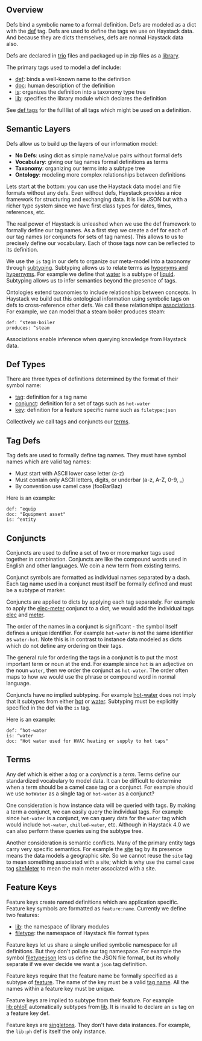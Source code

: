 ## <a name="overview"></a>Overview

Defs bind a symbolic name to a formal definition.  Defs are modeled as a dict with the [def](def) tag.  Defs are used to define the tags we use on Haystack data.  And because they are dicts themselves, defs are normal Haystack data also.

Defs are declared in [trio](Trio) files and packaged up in zip files as a [library](Namespaces#libs).

The primary tags used to model a def include:

* [def](def): binds a well-known name to the definition
* [doc](doc): human description of the definition
* [is](is): organizes the definition into a taxonomy type tree
* [lib](lib): specifies the library module which declares the definition


See [def tags](def) for the full list of all tags which might be used on a definition.

## <a name="layers"></a>Semantic Layers

Defs allow us to build up the layers of our information model:

* **No Defs**: using dict as simple name/value pairs without formal defs
* **Vocabulary**: giving our tag names formal definitions as terms
* **Taxonomy**: organizing our terms into a subtype tree
* **Ontology**: modeling more complex relationships between definitions


Lets start at the bottom: you can use the Haystack data model and file formats without any defs.  Even without defs, Haystack provides a nice framework for structuring and exchanging data.  It is like JSON but with a richer type system since we have first class types for dates, times, references, etc.

The real power of Haystack is unleashed when we use the def framework to formally define our tag names.  As a first step we create a def for each of our tag names (or conjuncts for sets of tag names).  This allows to us to precisely define our vocabulary.  Each of those tags now can be reflected to its definition.

We use the `is` tag in our defs to organize our meta-model into a taxonomy through [subtyping](Subtyping).  Subtyping allows us to relate terms as [hyponyms and hypernyms](https://en.wikipedia.org/wiki/Hyponymy_and_hypernymy). For example we define that [water](water) is a subtype of [liquid](liquid).  Subtyping allows us to infer semantics beyond the presence of tags.

Ontologies extend taxonomies to include relationships between concepts. In Haystack we build out this ontological information using symbolic tags on defs to cross-reference other defs.  We call these relationships [associations](Associations). For example, we can model that a steam boiler produces steam:

    def: ^steam-boiler
    produces: ^steam

Associations enable inference when querying knowledge from Haystack data.

## <a name="types"></a>Def Types

There are three types of definitions determined by the format of their symbol name:

* [tag](#tags): definition for a tag name
* [conjunct](#conjuncts): definition for a set of tags such as `hot-water`
* [key](#keys): definition for a feature specific name such as `filetype:json`


Collectively we call tags and conjuncts our [terms](#terms).

## <a name="tags"></a>Tag Defs

Tag defs are used to formally define tag names.  They must have symbol names which are valid tag names:

* Must start with ASCII lower case letter (a-z)
* Must contain only ASCII letters, digits, or underbar (a-z, A-Z, 0-9, _)
* By convention use camel case (fooBarBaz)


Here is an example:

    def: ^equip
    doc: "Equipment asset"
    is: ^entity

## <a name="conjuncts"></a>Conjuncts

Conjuncts are used to define a set of two or more marker tags used together in combination.  Conjuncts are like the compound words used in English and other languages.  We coin a new term from existing terms.

Conjunct symbols are formatted as individual names separated by a dash. Each tag name used in a conjunct must itself be formally defined and must be a subtype of marker.

Conjuncts are applied to dicts by applying each tag separately.  For example to apply the [elec-meter](elec-meter) conjunct to a dict, we would add the individual tags [elec](elec) and [meter](meter).

The order of the names in a conjunct is significant - the symbol itself defines a unique identifier.  For example `hot-water` is *not* the same identifier as `water-hot`.  Note this is in contrast to instance data modeled as dicts which do not define any ordering on their tags.

The general rule for ordering the tags in a conjunct is to put the most important term or noun at the end.  For example since `hot` is an adjective on the noun `water`, then we order the conjunct as `hot-water`.  The order often maps to how we would use the phrase or compound word in normal language.

Conjuncts have no implied subtyping.  For example [hot-water](hot-water) does not imply that it subtypes from either [hot](hot) or [water](water).  Subtyping must be explicitly specified in the def via the `is` tag.

Here is an example:

    def: ^hot-water
    is: ^water
    doc: "Hot water used for HVAC heating or supply to hot taps"

## <a name="terms"></a>Terms

Any def which is either a *tag* or a *conjunct* is a *term*.  Terms define our standardized vocabulary to model data.  It can be difficult to determine when a term should be a camel case tag or a conjunct.  For example should we use `hotWater` as a single tag or `hot-water` as a conjunct?

One consideration is how instance data will be queried with tags.  By making a term a conjunct, we can easily query the individual tags.  For example since `hot-water` is a conjunct, we can query data for the `water` tag which would include `hot-water`, `chilled-water`, etc.  Although in Haystack 4.0 we can also perform these queries using the subtype tree.

Another consideration is semantic conflicts.  Many of the primary entity tags carry very specific semantics.  For example the [site](site) tag by its presence means the data models a geographic site.  So we cannot reuse the `site` tag to mean something associated with a site; which is why use the camel case tag [siteMeter](siteMeter) to mean the main meter associated with a site.

## <a name="keys"></a>Feature Keys

Feature keys create named definitions which are application specific.  Feature key symbols are formatted as `feature:name`. Currently we define two features:

* [lib](lib): the namespace of library modules
* [filetype](filetype): the namespace of Haystack file format types


Feature keys let us share a single unified symbolic namespace for all definitions.  But they don't pollute our tag namespace.  For example the symbol [filetype:json](filetype:json) lets us define the JSON file format, but its wholly separate if we ever decide we want a `json` tag definition.

Feature keys require that the feature name be formally specified as a subtype of [feature](feature).  The name of the key must be a valid [tag name](#tags). All the names within a feature key must be unique.

Feature keys are implied to subtype from their feature.  For example [lib:phIoT](lib:phIoT) automatically subtypes from [lib](lib).  It is invalid to declare an `is` tag on a feature key def.

Feature keys are [singletons](https://en.wikipedia.org/wiki/Singleton_pattern). They don't have data instances.  For example, the `lib:ph` def is itself the only instance.

